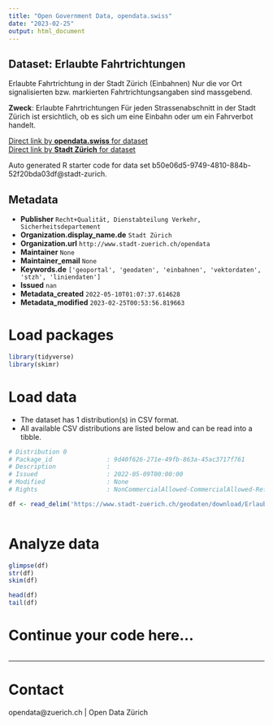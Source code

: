 ```yaml
---
title: "Open Government Data, opendata.swiss"
date: "2023-02-25"
output: html_document
---
```


## Dataset: Erlaubte Fahrtrichtungen

Erlaubte Fahrtrichtung in der Stadt Zürich (Einbahnen)
Nur die vor Ort signalisierten bzw. markierten Fahrtrichtungsangaben sind massgebend.

**Zweck**: Erlaubte Fahrtrichtungen
Für jeden Strassenabschnitt in der Stadt Zürich ist ersichtlich, ob es sich um eine Einbahn oder um ein Fahrverbot handelt.

[Direct link by **opendata.swiss** for dataset](https://opendata.swiss/de/dataset/erlaubte-fahrtrichtungen)<br>
[Direct link by **Stadt Zürich** for dataset](https://data.stadt-zuerich.ch/dataset/geo_erlaubte_fahrtrichtungen)

Auto generated R starter code for data set b50e06d5-9749-4810-884b-52f20bda03df@stadt-zurich.

## Metadata

- **Publisher** `Recht+Qualität, Dienstabteilung Verkehr, Sicherheitsdepartement`
- **Organization.display_name.de** `Stadt Zürich`
- **Organization.url** `http://www.stadt-zuerich.ch/opendata`
- **Maintainer** `None`
- **Maintainer_email** `None`
- **Keywords.de** `['geoportal', 'geodaten', 'einbahnen', 'vektordaten', 'stzh', 'liniendaten']`
- **Issued** `nan`
- **Metadata_created** `2022-05-10T01:07:37.614628`
- **Metadata_modified** `2023-02-25T00:53:56.819663`


# Load packages

```r

library(tidyverse)
library(skimr)

```

# Load data

-   The dataset has 1 distribution(s) in CSV format.
-   All available CSV distributions are listed below and can be read into a tibble.

```r

# Distribution 0
# Package_id               : 9d40f626-271e-49fb-863a-45ac3717f761
# Description              : 
# Issued                   : 2022-05-09T00:00:00
# Modified                 : None
# Rights                   : NonCommercialAllowed-CommercialAllowed-ReferenceNotRequired

df <- read_delim('https://www.stadt-zuerich.ch/geodaten/download/Erlaubte_Fahrtrichtungen?format=10008')



```

# Analyze data

```r

glimpse(df)
str(df)
skim(df)

head(df)
tail(df)

```

# Continue your code here...

```r

```

------------------------------------------------------------------------

# Contact

opendata@zuerich.ch | Open Data Zürich
